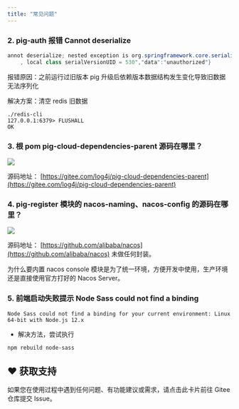 ```yaml
---
title: "常见问题"
---
```


### 2. pig-auth 报错 Cannot deserialize

```java
annot deserialize; nested exception is org.springframework.core.serializer.support.SerializationFailedException: Failed to deserialize payload. Is the byte array a result of corresponding serialization for DefaultDeserializer?; nested exception is java.io.InvalidClassException: org.springframework.security.core.userdetails.User; local class incompatible: stream classdesc serialVersionUID = 540
    , local class serialVersionUID = 530","data":"unauthorized"}
```

报错原因：之前运行过旧版本 pig 升级后依赖版本数据结构发生变化导致旧数据无法序列化

解决方案：清空 redis 旧数据

```shell
./redis-cli
127.0.0.1:6379> FLUSHALL
OK
```

### 3. 根 pom pig-cloud-dependencies-parent 源码在哪里？

![](/images/1600327316832-beb4876b-558e-487c-9049-a9d2abacd1cf.png)

源码地址： [https://gitee.com/log4j/pig-cloud-dependencies-parent](https://gitee.com/log4j/pig-cloud-dependencies-parent)

### 4. pig-register 模块的 nacos-naming、nacos-config 的源码在哪里？

![](/images/1600327643481-34286459-290d-4d7a-aa43-3079574bbb51.png)

源码地址： [https://github.com/alibaba/nacos](https://github.com/alibaba/nacos) 未做任何封装。

为什么要内置 nacos console 模块是为了统一环境，方便开发中使用，生产环境还是直接使用官方打好的 Nacos Server。 

### 5. 前端启动失败提示 Node Sass could not find a binding
```shell
Node Sass could not find a binding for your current environment: Linux 64-bit with Node.js 12.x
```

- 解决方法，尝试执行

```shell
npm rebuild node-sass
```

## ♥️ 获取支持
<Card title="遇到问题？" horizontal icon="link" href="https://gitee.com/log4j/pig/issues">
  如果您在使用过程中遇到任何问题、有功能建议或需求，请点击此卡片前往 Gitee 仓库提交 Issue。
</Card>

